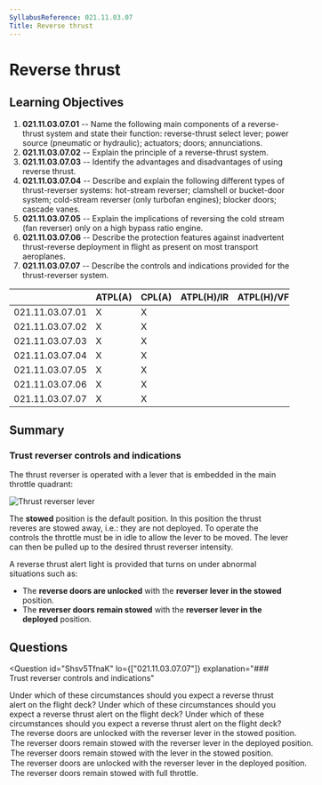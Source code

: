 ```yaml
---
SyllabusReference: 021.11.03.07
Title: Reverse thrust
---
```


# Reverse thrust

## Learning Objectives

1. **021.11.03.07.01** -- Name the following main components of a reverse-thrust
   system and state their function: reverse-thrust select lever; power source
   (pneumatic or hydraulic); actuators; doors; annunciations.
2. **021.11.03.07.02** -- Explain the principle of a reverse-thrust system.
3. **021.11.03.07.03** -- Identify the advantages and disadvantages of using
   reverse thrust.
4. **021.11.03.07.04** -- Describe and explain the following different types of
   thrust-reverser systems: hot-stream reverser; clamshell or bucket-door
   system; cold-stream reverser (only turbofan engines); blocker doors; cascade
   vanes.
5. **021.11.03.07.05** -- Explain the implications of reversing the cold stream
   (fan reverser) only on a high bypass ratio engine.
6. **021.11.03.07.06** -- Describe the protection features against inadvertent
   thrust-reverse deployment in flight as present on most transport aeroplanes.
7. **021.11.03.07.07** -- Describe the controls and indications provided for the
   thrust-reverser system.

|                 | ATPL(A) | CPL(A) | ATPL(H)/IR | ATPL(H)/VFR | CPL(H) | IR  | CBIR(A) |
| --------------- | ------- | ------ | ---------- | ----------- | ------ | --- | ------- |
| 021.11.03.07.01 | X       | X      |            |             |        |     |         |
| 021.11.03.07.02 | X       | X      |            |             |        |     |         |
| 021.11.03.07.03 | X       | X      |            |             |        |     |         |
| 021.11.03.07.04 | X       | X      |            |             |        |     |         |
| 021.11.03.07.05 | X       | X      |            |             |        |     |         |
| 021.11.03.07.06 | X       | X      |            |             |        |     |         |
| 021.11.03.07.07 | X       | X      |            |             |        |     |         |

## Summary

### Trust reverser controls and indications

The thrust reverser is operated with a lever that is embedded in the main
throttle quadrant:

![Thrust reverser lever](images/021.11.03.07-01.jpeg)

The **stowed** position is the default position. In this position the thrust
reveres are stowed away, i.e.: they are not deployed. To operate the controls
the throttle must be in idle to allow the lever to be moved. The lever can then
be pulled up to the desired thrust reverser intensity.

A reverse thrust alert light is provided that turns on under abnormal situations
such as:

- The **reverse doors are unlocked** with the **reverser lever in the stowed**
  position.
- The **reverser doors remain stowed** with the **reverser lever in the
  deployed** position.

## Questions

<Question
  id="Shsv5TfnaK"
  lo={["021.11.03.07.07"]}
  explanation="### Trust reverser controls and indications"
>
  <Text variant="oneCorrect">
    Under which of these circumstances should you expect a reverse thrust alert
    on the flight deck?
  </Text>
  <Text variant="oneTwo">
    Under which of these circumstances should you expect a reverse thrust alert
    on the flight deck?
  </Text>
  <Text variant="multipleCorrect" select={4}>
    Under which of these circumstances should you expect a reverse thrust alert
    on the flight deck?
  </Text>
  <Option
    id="Shsv5TfnaK-1"
    correct
    why="This is an abnormal situation. The doors should be locked in the stowed position."
  >
    The reverse doors are unlocked with the reverser lever in the stowed
    position.
  </Option>
  <Option
    id="Shsv5TfnaK-2"
    correct
    why="This is an abnormal situation. The doors should be open in the deployed position."
  >
    The reverser doors remain stowed with the reverser lever in the deployed
    position.
  </Option>
  <Option
    id="Shsv5TfnaK-3"
    why="This is a normal situation. The throttle lever setting corresponds to the current state of the system. No warning light required."
  >
    The reverser doors remain stowed with the lever in the stowed position.
  </Option>
  <Option
    id="Shsv5TfnaK-4"
    why="This is a normal situation. The throttle lever setting corresponds to the current state of the system. No warning light required."
  >
    The reverser doors are unlocked with the reverser lever in the deployed
    position.
  </Option>
  <Option
    id="Shsv5TfnaK-5"
    why="At full throttle the reverser doors should definitely be closed. So all is good.  No warning light required."
  >
    The reverser doors remain stowed with full throttle.
  </Option>
</Question>
